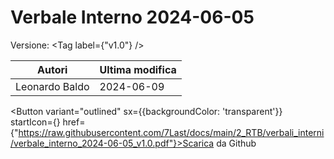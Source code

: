 

# Verbale Interno 2024-06-05

Versione: <Tag label={"v1.0"} />



|    Autori    |Ultima modifica|
|--------------|---------------|
|Leonardo Baldo|   2024-06-09  |

<Button variant="outlined" sx={{backgroundColor: 'transparent'}} startIcon={<GithubIcon />} href={"https://raw.githubusercontent.com/7Last/docs/main/2_RTB/verbali_interni/verbale_interno_2024-06-05_v1.0.pdf"}>Scarica da Github</Button>